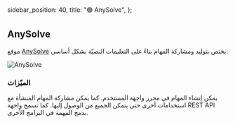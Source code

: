   sidebar_position: 40,
  title: "🟢 AnySolve",
};

## AnySolve

موقع [AnySolve](https://www.anysolve.ai/) يختص بتوليد ومشاركة المهام بناءً على التعليمات النصيّة بشكل أساسي.

![AnySolve](https://learnprompting.org/assets/images/anysolve-09d59b79abe7f8f9a40974dcbfa2a816.webp)

### الميّزات

يمكن إنشاء المهام في محرر واجهة المستخدم. كما يمكن مشاركة المهام المنشأة مع استخدامات أخرى حتى يتمكن الجميع من الوصول إليها. كما تسمح واجهة REST API بدمج المهمة في البرامج الأخرى.
